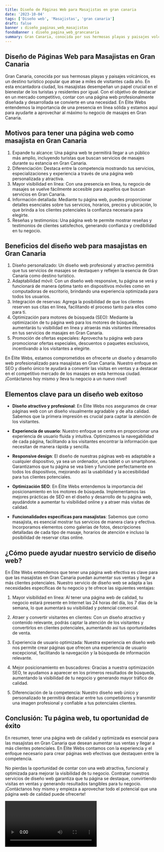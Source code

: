 ```yaml
---
title: Diseño de Páginas Web para Masajistas en gran canaria
date: '2023-10-04'
tags: ['Diseño web', 'Masajistas', 'gran canaria']
draft: false
banner : diseño_paginas_web_masajistas
fondoBanner : diseño_pagina_web_grancanaria
summary: Gran Canaria, conocida por sus hermosas playas y paisajes volcánicos, es un destino turístico popular que atrae a miles de visitantes cada año. En esta encantadora ciudad, los masajistas desempeñan un papel crucial en el bienestar de los turistas y residentes por igual. Con el objetivo de destacar en un mercado competitivo, contar con una página web profesionalmente diseñada y desarrollada se convierte en una necesidad. En Élite Webs entendemos la importancia de una presencia en línea sólida y estamos aquí para ayudarte a aprovechar al máximo tu negocio de masajes en Gran Canaria.
---
```


## Diseño de Páginas Web para Masajistas en Gran Canaria

Gran Canaria, conocida por sus hermosas playas y paisajes volcánicos, es un destino turístico popular que atrae a miles de visitantes cada año. En esta encantadora ciudad, los masajistas desempeñan un papel crucial en el bienestar de los turistas y residentes por igual. Con el objetivo de destacar en un mercado competitivo, contar con una página web profesionalmente diseñada y desarrollada se convierte en una necesidad. En Élite Webs entendemos la importancia de una presencia en línea sólida y estamos aquí para ayudarte a aprovechar al máximo tu negocio de masajes en Gran Canaria.

## Motivos para tener una página web como masajista en Gran Canaria

1. Expande tu alcance: Una página web te permitirá llegar a un público más amplio, incluyendo turistas que buscan servicios de masajes durante su estancia en Gran Canaria.
2. Diferenciación: Destaca entre la competencia mostrando tus servicios, especializaciones y experiencia a través de una página web personalizada y atractiva.
3. Mayor visibilidad en línea: Con una presencia en línea, tu negocio de masajes se vuelve fácilmente accesible para aquellos que buscan servicios en Gran Canaria.
4. Información detallada: Mediante tu página web, puedes proporcionar detalles esenciales sobre tus servicios, horarios, precios y ubicación, lo que brinda a los clientes potenciales la confianza necesaria para elegirte.
5. Reseñas y testimonios: Una página web te permite mostrar reseñas y testimonios de clientes satisfechos, generando confianza y credibilidad en tu negocio.

## Beneficios del diseño web para masajistas en Gran Canaria

1. Diseño personalizado: Un diseño web profesional y atractivo permitirá que tus servicios de masajes se destaquen y reflejen la esencia de Gran Canaria como destino turístico.
2. Adaptabilidad móvil: Con un diseño web responsive, tu página se verá y funcionará de manera óptima tanto en dispositivos móviles como en computadoras de escritorio, brindando una experiencia optimizada para todos los usuarios.
3. Integración de reservas: Agrega la posibilidad de que los clientes reserven sus citas en línea, facilitando el proceso tanto para ellos como para ti.
4. Optimización para motores de búsqueda (SEO): Mediante la optimización de tu página web para los motores de búsqueda, aumentarás tu visibilidad en línea y atraerás más visitantes interesados en tus servicios de masajes en Gran Canaria.
5. Promoción de ofertas especiales: Aprovecha tu página web para promocionar ofertas especiales, descuentos o paquetes exclusivos, incentivando a los visitantes a elegirte.

En Élite Webs, estamos comprometidos en ofrecerte un diseño y desarrollo web profesionalizado para masajistas en Gran Canaria. Nuestro enfoque en SEO y diseño único te ayudará a convertir las visitas en ventas y a destacar en el competitivo mercado de los masajes en esta hermosa ciudad. ¡Contáctanos hoy mismo y lleva tu negocio a un nuevo nivel!

<GifSeo />

<Cta />

## Elementos clave para un diseño web exitoso

- **Diseño atractivo y profesional**: En Élite Webs nos aseguramos de crear páginas web con un diseño visualmente agradable y de alta calidad. Sabemos que la primera impresión es crucial para captar la atención de los visitantes.

- **Experiencia de usuario**: Nuestro enfoque se centra en proporcionar una experiencia de usuario fluida y intuitiva. Optimizamos la navegabilidad de cada página, facilitando a los visitantes encontrar la información que necesitan de manera rápida y sencilla.

- **Responsive design**: El diseño de nuestras páginas web es adaptable a cualquier dispositivo, ya sea un ordenador, una tablet o un smartphone. Garantizamos que tu página se vea bien y funcione perfectamente en todos los dispositivos, mejorando así la usabilidad y la accesibilidad para tus clientes potenciales.

- **Optimización SEO**: En Élite Webs entendemos la importancia del posicionamiento en los motores de búsqueda. Implementamos las mejores prácticas de SEO en el diseño y desarrollo de tu página web, ayudándote a aumentar tu visibilidad online y a atraer más visitas de calidad.

- **Funcionalidades específicas para masajistas**: Sabemos que como masajista, es esencial mostrar tus servicios de manera clara y efectiva. Incorporamos elementos como galerías de fotos, descripciones detalladas de cada tipo de masaje, horarios de atención e incluso la posibilidad de reservar citas online.

## ¿Cómo puede ayudar nuestro servicio de diseño web?

En Élite Webs entendemos que tener una página web efectiva es clave para que las masajistas en Gran Canaria puedan aumentar sus ventas y llegar a más clientes potenciales. Nuestro servicio de diseño web se adapta a las necesidades específicas de tu negocio y te ofrece las siguientes ventajas:

1. Mayor visibilidad en línea: Al tener una página web de calidad, tu negocio estará presente en Internet las 24 horas del día, los 7 días de la semana, lo que aumentará su visibilidad y potencial comercial.

2. Atraer y convertir visitantes en clientes: Con un diseño atractivo y contenido relevante, podrás captar la atención de los visitantes y convertirlos en clientes potenciales, aumentando así tus oportunidades de venta.

3. Experiencia de usuario optimizada: Nuestra experiencia en diseño web nos permite crear páginas que ofrecen una experiencia de usuario excepcional, facilitando la navegación y la búsqueda de información relevante.

4. Mejor posicionamiento en buscadores: Gracias a nuestra optimización SEO, te ayudamos a aparecer en los primeros resultados de búsqueda, aumentando la visibilidad de tu negocio y generando mayor tráfico de calidad.

5. Diferenciación de la competencia: Nuestro diseño web único y personalizado te permitirá destacar entre tus competidores y transmitir una imagen profesional y confiable a tus potenciales clientes.

## Conclusión: Tu página web, tu oportunidad de éxito

En resumen, tener una página web de calidad y optimizada es esencial para las masajistas en Gran Canaria que desean aumentar sus ventas y llegar a más clientes potenciales. En Élite Webs contamos con la experiencia y el enfoque necesario para crear páginas web efectivas que destaquen entre la competencia.

No pierdas la oportunidad de contar con una web atractiva, funcional y optimizada para mejorar la visibilidad de tu negocio. Contratar nuestros servicios de diseño web garantiza que tu página se destaque, convirtiendo visitas en ventas y generando resultados tangibles para tu negocio. ¡Contáctanos hoy mismo y empieza a aprovechar todo el potencial que una página web de calidad puede ofrecerte!

<Video />

<CtaBot job='Masajistas' city='gran canaria'/>

<Gmaps query='gran canaria+españa+maps' />